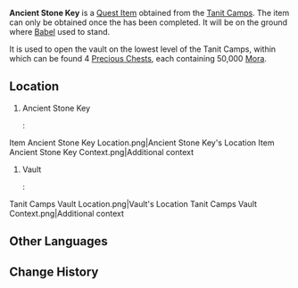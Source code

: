 {{Item Infobox
|id           = 120221
|image        = Item Ancient Stone Key.png
|type         = Quest Items
|group        = 
|description  = A mysterious key held by the Matriarch of the Tanit tribe. It should be able to open a certain door somewhere...
|source1      = [[Tanit Camps]]
}}
'''Ancient Stone Key''' is a [[Quest Item]] obtained from the [[Tanit Camps]]. The item can only be obtained once the {{Quest|Her Foes Rage Like Great Waters...}} has been completed. It will be on the ground where [[Babel]] used to stand.

It is used to open the vault on the lowest level of the Tanit Camps, within which can be found 4 [[Chest|Precious Chest]]s, each containing 50,000 [[Mora]].

==Location==
# Ancient Stone Key
#: <gallery>
Item Ancient Stone Key Location.png|Ancient Stone Key's Location
Item Ancient Stone Key Context.png|Additional context
</gallery>
# Vault
#: <gallery>
Tanit Camps Vault Location.png|Vault's Location
Tanit Camps Vault Context.png|Additional context
</gallery>
<!--
==Video Guides==
{{EVT
|video1   = 
|caption1 = 
}}
-->
==Other Languages==
{{Other Languages
|en      = Ancient Stone Key
|zhs     = 古老的石制钥匙
|zhs_rm  = Gǔlǎo de Shīzhì Yàoshi
|zht     = 古老的石製鑰匙
|zht_rm  = Gǔlǎo de Shīzhì Yàoshi
|ja      = 古い石の鍵
|ja_rm   = Furui Ishi no Kagi
|ko      = 오래된 석제 열쇠
|es      = Llave de piedra antigua
|fr      = Vieille clé en pierre
|ru      = Старый каменный ключ
|th      = กุญแจหินโบราณ
|th_rm   = 
|vi      = Chìa Khóa Đá Cổ Xưa
|de      = Antiker Steinschlüssel
|id      = Kunci Bantu Kuno
|pt      = Chave de Pedra Antiga
|tr      = Kadim Taş Anahtar
|it      = Antica chiave di pietra
}}

==Change History==
{{Change History|3.4}}